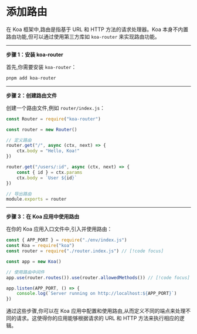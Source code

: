 # 添加路由

在 Koa 框架中,路由是指基于 URL 和 HTTP 方法的请求处理器。Koa 本身不内置路由功能,但可以通过使用第三方库如 `koa-router` 来实现路由功能。

-----

**步骤 1：安装 koa-router**

首先,你需要安装 `koa-router`：

```bash
pnpm add koa-router
```

-----

**步骤 2：创建路由文件**

创建一个路由文件,例如 `router/index.js`：

```js
const Router = require("koa-router")

const router = new Router()

// 定义路由
router.get("/", async (ctx, next) => {
	ctx.body = "Hello, Koa!"
})

router.get("/users/:id", async (ctx, next) => {
	const { id } = ctx.params
	ctx.body = `User ${id}`
})

// 导出路由
module.exports = router
```

-----

**步骤 3：在 Koa 应用中使用路由**

在你的 Koa 应用入口文件中,引入并使用路由：

```js
const { APP_PORT } = require("./env/index.js")
const Koa = require("koa")
const router = require("./router.index.js") // [!code focus]

const app = new Koa()

// 使用路由中间件
app.use(router.routes()).use(router.allowedMethods()) // [!code focus]

app.listen(APP_PORT, () => {
	console.log(`Server running on http://localhost:${APP_PORT}`)
})
```

通过这些步骤,你可以在 Koa 应用中配置和使用路由,从而定义不同的端点来处理不同的请求。这使得你的应用能够根据请求的 URL 和 HTTP 方法来执行相应的逻辑。
